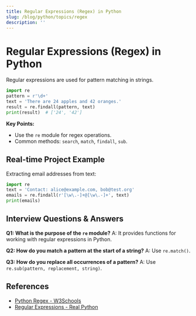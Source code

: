 ```yaml
---
title: Regular Expressions (Regex) in Python
slug: /blog/python/topics/regex
description: ''
---
```

# Regular Expressions (Regex) in Python

Regular expressions are used for pattern matching in strings.

```python
import re
pattern = r'\d+'
text = 'There are 24 apples and 42 oranges.'
result = re.findall(pattern, text)
print(result)  # ['24', '42']
```

**Key Points:**
- Use the `re` module for regex operations.
- Common methods: `search`, `match`, `findall`, `sub`.

## Real-time Project Example
Extracting email addresses from text:

```python
import re
text = 'Contact: alice@example.com, bob@test.org'
emails = re.findall(r'[\w\.-]+@[\w\.-]+', text)
print(emails)
```

## Interview Questions & Answers
**Q1: What is the purpose of the `re` module?**
A: It provides functions for working with regular expressions in Python.

**Q2: How do you match a pattern at the start of a string?**
A: Use `re.match()`.

**Q3: How do you replace all occurrences of a pattern?**
A: Use `re.sub(pattern, replacement, string)`.

## References
- [Python Regex - W3Schools](https://www.w3schools.com/python/python_regex.asp)
- [Regular Expressions - Real Python](https://realpython.com/regex-python/)
